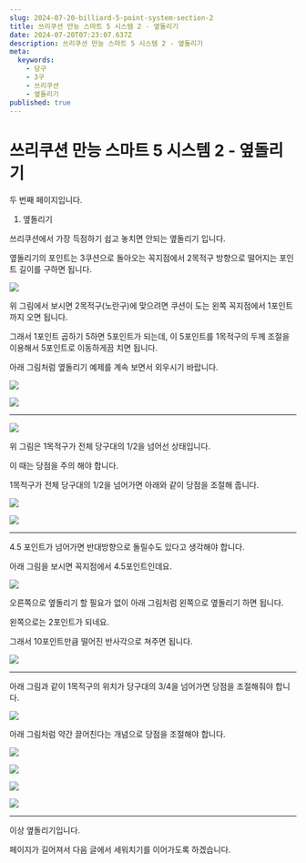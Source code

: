 ```yaml
---
slug: 2024-07-20-billiard-5-point-system-section-2
title: 쓰리쿠션 만능 스마트 5 시스템 2 - 옆돌리기
date: 2024-07-20T07:23:07.637Z
description: 쓰리쿠션 만능 스마트 5 시스템 2 - 옆돌리기
meta:
  keywords:
    - 당구
    - 3구
    - 쓰리쿠션
    - 옆돌리기
published: true
---
```


# 쓰리쿠션 만능 스마트 5 시스템 2 - 옆돌리기

두 번째 페이지입니다.

1. 옆돌리기

쓰리쿠션에서 가장 득점하기 쉽고 놓치면 안되는 옆돌리기 입니다.

옆돌리기의 포인트는 3쿠션으로 돌아오는 꼭지점에서 2목적구 방향으로 떨어지는 포인트 길이를 구하면 됩니다.

![](https://blogger.googleusercontent.com/img/a/AVvXsEjQttKHyXaXVu6T9xHOuKW80uwN7WJQQekgYQZX4LVEFv-I6v084mcJPoO4DqZCmkiGdvAJbJV-Epa3He86Xe141-0MOlCD_zZtHRf39PFU0rPW2r2yx_mg6HglZAnVsTYrXRzmO_-rd-KVyA1B3uO7uUH625dzQUBa1MuH0Lq2uVQaJHJoV0s7GMG1wXA)

위 그림에서 보시면 2목적구(노란구)에 맞으려면 쿠션이 도는 왼쪽 꼭지점에서 1포인트까지 오면 됩니다.

그래서 1포인트 곱하기 5하면 5포인트가 되는데, 이 5포인트를 1목적구의 두께 조절을 이용해서 5포인트로 이동하게끔 치면 됩니다.

아래 그림처럼 옆돌리기 예제를 계속 보면서 외우시기 바랍니다.

![](https://blogger.googleusercontent.com/img/a/AVvXsEiDH49Gri2YFfOVrkkjt0W1AXM4lovk-ycQbdxkuin5U34dInNb_az2jEPe5iUvoWjWoVw6osxP5BeJEaCynxQVt9RS-xMaWx1Mk6QAFFDMNL6KWQnGDFhDasciqEvglZhRfro9XlaxdbLMKLcBFrI4bRrmsnaVdo8zaTDDUNKuRVNXkJ9zd7FtYYE0EmY)


![](https://blogger.googleusercontent.com/img/a/AVvXsEjoAFv93K-xXZ6UcRudh2ZjW3thr3UnjSf3x8Hz6lygbOcKK05s6U9OkhkGwHVuYaZGt7m5INxzX-OZZKxWVHyFDzWHRU5zrhDoIV4DhSyDNKCAKn2kHv7Bex1Re5W_TFz5UFPtMQoFmKC0PGiOg4OY8vh5uuY0wJmjN-upWZngYrDQInKLdqwrUM9xTi0)

---

![](https://blogger.googleusercontent.com/img/a/AVvXsEirB6fqOnPPZvQzeTUVI69ln6S8V-cy50sZjc4I1M3JH1kzscBtOLKnvrU1q1k6kSspKqTvuvG9IHI6LJIdjzXBXg3jeOI98H1K3m8k_rcA140ftmtDrk83E_WZCxC4JkhbLu1Wbp5mjiRyUhvq8FL_bSv7T7P_3egU8LMbfj4juePqDnpf0wkNMxoRSiU)

위 그림은 1목적구가 전체 당구대의 1/2을 넘어선 상태입니다.

이 때는 당점을 주의 해야 합니다.

1목적구가 전체 당구대의 1/2을 넘어가면 아래와 같이 당점을 조절해 줍니다.

![](https://blogger.googleusercontent.com/img/a/AVvXsEh1E8JqogWCRXmSxqe-xlXIPQbQzKOj9s3iBZfeQrjawLOUkiFuI47i7iZsvp8PxpI1S9p4Eq6On7ENl-fTapYKHkwz946TmcgidNVNYwYHqBWgZPmBhnnFnCFGg2MLEUmOmBg4aN8p9AQOE8_9prKgZoGeMhWBWKdfAN3JsvkVdxoJucZXwYzq9VflwJA)

![](https://blogger.googleusercontent.com/img/a/AVvXsEgovCk7h0q-f62GzW9jQfR4gBcof89bbj9Ni9Ru-3gzTt0tx_4NruMArbLqvJqfIaPg-j8rC2i2TjmvOCbdEZaf2R38EDuxZL8x18X01X6kGDuBK0C94D5WN-UezPFQmoibr24gmsjR6RI7xaveU9U6QRYgo8hNkuBVtFgDSsiOCuwxyR-s4lvNjmzenD0)

---

4.5 포인트가 넘어가면 반대방향으로 돌릴수도 있다고 생각해야 합니다.

아래 그림을 보시면 꼭지점에서 4.5포인트인데요.

![](https://blogger.googleusercontent.com/img/a/AVvXsEg5VW15OaNOpb-aZex-yTKk2eTqT_WlRYCV2yX9dbp6JWmd4MO5VEV8V6_eQ5mF58XlEpRG2eCCkYQhcijA23D_5_nPxZugcXT-mEUyO4JuEfffpUEsHEwvsX8-9b_N01hLYijSPsBPq98wNsaunU_-QbQ-woML2A2HBGKFA3IDwS1KFT8H8wglcgdO9a0)

오른쪽으로 옆돌리기 할 필요가 없이 아래 그림처럼 왼쪽으로 옆돌리기 하면 됩니다.

왼쪽으로는 2포인트가 되네요.

그래서 10포인트만큼 떨어진 반사각으로 쳐주면 됩니다.

![](https://blogger.googleusercontent.com/img/a/AVvXsEiMkI1Fl14J8869-M6gMWUJAbgk7wMAXzM-2TEfs5vYiGXfhBlTW19GC2RofaoqdEixadUoNkc5VRGt7HUdUq4JGUKTmLbDh99wQDL-ZBOta29O0ImxiHBxA9hlCwIWeIH-uiHAuNUvXSZrabYfRV8Pljkrvn9mdU3Kh6SM2A0n1W3hEP3wu3ChEWu4hQ0)

---

아래 그림과 같이 1목적구의 위치가 당구대의 3/4을 넘어가면 당점을 조절해줘야 합니다.

![](https://blogger.googleusercontent.com/img/a/AVvXsEipfmd8ZDFpPGuOvz1nJtvd-cuwlEdxAkTgAgRp3vGbGmHM0ad3ple7pkPwwve2l_XETWvY_-sFGsbqcrPNainsKSwDfhk-XljdUaNyhwzrlAwagY9RwsNJ2_Hcoo9fDuCR0BK17RW3K_E2koq5_RQlxWbmzGs5aSSOPvARhvg1_jyNPSfZKVRKIbQzwyE)

아래 그림처럼 약간 끌어친다는 개념으로 당점을 조절해야 합니다.

![](https://blogger.googleusercontent.com/img/a/AVvXsEj6ZDxsjsuiFnu0BvSroTYBQlwiUNF60Lsz9cwP5yVAFpFnQQ_obGBCIj11wMSJBkcwTtGH9tvbJviYf20-evuNpa2_oR-mCQdMSoIBDHmdWIXs12n02HnDUaxFwBdiEMa37AWC4-tyMtdiOX6uP4KXt79Y_HuY7G2bb0vnH1EVLfWmKgGdbzpczzwVtXI)

![](https://blogger.googleusercontent.com/img/a/AVvXsEi5l1bzcCkvYznhRnNft63ca4B9c4K4KVYsj7AC_Err861AYBZ7HM1wpmqeMI6WL9OADBy5jq5EB7eqt2WfeTyV63gkwyfERqqqeVHJsLnowWoPihP8FedG_HTm2deQsium1FCzE9wlsckv_nJ1IHrWLjZnDOVRqASRn8bY0OpdhB_vyTZcVyeT7PTi6ec)

![](https://blogger.googleusercontent.com/img/a/AVvXsEi09C9uGrZLs5Ug4BQHMrz86texv-PafTjlxoGvamkDgLx2EmiYO4yJWraN_1Qtca64aRA2YPhvhlw9P4LYIu2g3iUIGjtGM2ww06JsVvwoxVOV0GG9lGSHAWKMnZwoNzo3jqeFz4JoCSZCn4ljd34enwaaJMYjya-lkUSuLEd6cMOY9jMFxPh0u5E01go)

![](https://blogger.googleusercontent.com/img/a/AVvXsEjM4IHkkV76AEzqZH8FDGLZOv4xbXlfGroEc2TS-Zi1KPwJg_HSKHLYTkrtt4sWJmE8uA2oKNveZLsFUfq_flgSqWDdJ6F0Fc4aSdMet0gm2nY0CWAhs73ksXO3HyY9FeKKPS-87wEU6p15Yg1rN17JyolBmW51CuXtdnDF96F8d4Q7i4xTz2CS0FT8WNU)

---

이상 옆돌리기입니다.

페이지가 길어져서 다음 글에서 세워치기를 이어가도록 하겠습니다.
